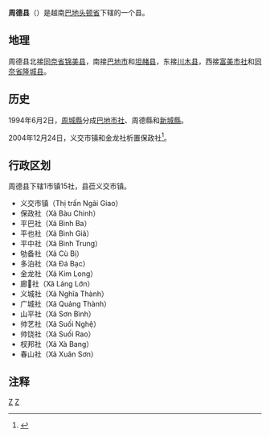 {{Infobox Settlement
|name                   = 周德县
|settlement_type        = 县
|official_name          = 
|other_name             = 
|native_name            = {{lang|vi|Huyện 
Châu Đức}}
|nickname               = 
|motto                  = 
|image_skyline          = Tượng đài Chiến Thắng Bình Giã.jpg
|imagesize              = 
|image_caption          = 
|image_flag             = 
|flag_size              = 
|image_seal             = 
|seal_size              = 
|image_shield           = 
|shield_size            = 
|image_blank_emblem     = 
|blank_emblem_size      = 
|image_map              = {{Infobox mapframe|frame-width=250|zoom=10}}
|mapsize                = 
|map_caption            = 
|image_map1             = 
|mapsize1               = 
|map_caption1           = 
|pushpin_map            = Vietnam
|pushpin_label_position = bottom
|pushpin_map_caption    = 
|pushpin_map1           = 
|pushpin_label_position1= 
|pushpin_map_caption1   = 
|subdivision_type       = 国家
|subdivision_name       = {{flag|Vietnam}}
|subdivision_type1      = [[越南行政区划|省]]
|subdivision_name1      = [[巴地头顿省|巴地头顿省]]
|subdivision_type2      = 行政区划
|subdivision_name2      = 1市镇15社
|subdivision_type3      = 
|subdivision_name3      = 
|seat_type              = 县莅
|seat                   = {{link-vi|义交市镇|Ngãi Giao}}
|government_type        = 
|leader_title           = 
|leader_name            = 
|leader_title1          = 
|leader_name1           = 
|established_title      = 
|established_date       = 
|area_magnitude         = 
|unit_pref              = 
|area_footnotes         = 
|area_total_km2         = 422.6
|area_land_km2          = 
|area_water_km2         = 
|area_water_percent     = 
|area_urban_km2         = 
|area_metro_km2         = 
|population_as_of       = 2009年
|population_footnotes   = 
|population_note        = 
|population_total       = 143306
|population_density_km2 = auto
|population_metro             = 
|population_density_metro_km2 = 
|population_urban             = 
|population_density_urban_km2 = 
|timezone               = [[越南标准时间|越南标准时间]]
|utc_offset             = +7
|elevation_footnotes    = 
|elevation_m            = 
|coor_type              = 
|coordinates            = 
|postal_code_type       = 
|postal_code            = 
|area_code              = 
|website                = [http://chauduc.baria-vungtau.gov.vn 周德县电子信息门户网站]
|footnotes              = 
}}'''周德县'''（{{vie|v='''Huyện Châu Đức'''|hn=縣周德}}）是越南[[巴地头顿省|巴地头顿省]]下辖的一个县。

==地理==
周德县北接[[同奈省|同奈省]][[锦美县|锦美县]]，南接[[巴地市|巴地市]]和[[坦赭县|坦赭县]]，东接[[川木县|川木县]]，西接[[富美市社|富美市社]]和[[同奈省|同奈省]][[隆城县|隆城县]]。

==历史==
1994年6月2日，[[周城縣_(同奈省)|周城縣]]分成[[巴地市社|巴地市社]]、周德縣和[[新城縣_(越南)|新城縣]]。

2004年12月24日，义交市镇和金龙社析置保政社<ref>{{Cite web |url=https://thuvienphapluat.vn/van-ban/Bo-may-hanh-chinh/Nghi-dinh-212-2004-ND-CP-dieu-chinh-dia-gioi-hanh-chinh-thanh-lap-phuong-xa-thuoc-thanh-pho-Vung-Tau-huyen-Chau-Duc-tinh-Ba-Ria-Vung-Tau-52704.aspx |title=Nghị định 212/2004/NĐ-CP về việc điều chỉnh địa giới hành chính, thành lập phường, xã thuộc thành phố Vũng Tàu và huyện Châu Đức, tỉnh Bà Rịa - Vũng Tàu |accessdate=2020-04-23 |archive-date=2020-09-16 |archive-url=https://web.archive.org/web/20200916190557/https://thuvienphapluat.vn/van-ban/bo-may-hanh-chinh/Nghi-dinh-212-2004-ND-CP-dieu-chinh-dia-gioi-hanh-chinh-thanh-lap-phuong-xa-thuoc-thanh-pho-Vung-Tau-huyen-Chau-Duc-tinh-Ba-Ria-Vung-Tau-52704.aspx |dead-url=no }}</ref>。

==行政区划==
周德县下辖1市镇15社，县莅义交市镇。
*义交市镇（Thị trấn Ngãi Giao）
*保政社（Xã Bàu Chinh）
*平巴社（Xã Bình Ba）
*平也社（Xã Bình Giã）
*平中社（Xã Bình Trung）
*劬备社（Xã Cù Bị）
*多泊社（Xã Đá Bạc）
*金龙社（Xã Kim Long）
*廊𢀲社（Xã Láng Lớn）
*义城社（Xã Nghĩa Thành）
*广城社（Xã Quảng Thành）
*山平社（Xã Sơn Bình）
*帅艺社（Xã Suối Nghệ）
*帅饶社（Xã Suối Rao）
*杈邦社（Xã Xà Bang）
*春山社（Xã Xuân Sơn）

==注释==
{{reflist}}
{{巴地头顿省行政区划}}
{{越南东南部之县市镇区域划分}}

[[Category:越南县份|Z]]
[[Category:巴地頭頓省|Z]]